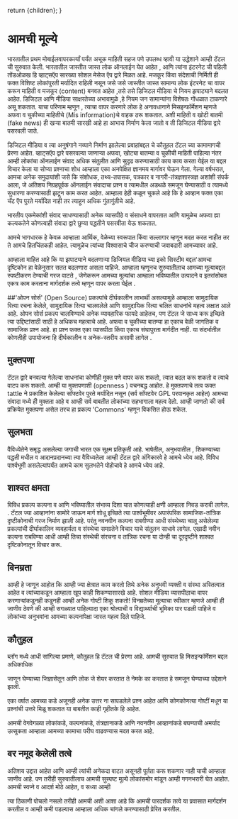 
  return <DefaultLayoutNarrow>{children}</DefaultLayoutNarrow>;
}

# आमची मूल्ये

भारतातील  प्रथम मोबाईलवापरकर्त्यां पर्यंत अचूक माहिती सहज पणे उपलब्ध व्हावी या उद्धेशाने आम्ही टॅटल ची सुरुवात केली. भारतातील जास्तीत जास्त लोक ऑनलाईन येत आहेत , आणि त्यांना इंटरनेट ची पहिली तोंडओळख हि व्हाट्सऍप सारख्या सोशल मेसेज ऍप द्वारे मिळत आहे. मजकूर किंवा संदेशाची निर्मिती ही फक्त विशिष्ट लोकांपुरती मर्यादित राहिली नसून
जसे जसे जास्तीत जास्त सामान्य लोक इंटरनेट चा वापर करून माहिती व मजकूर (content) बनवत आहेत ,तसे तसे डिजिटल मीडिया चे नियम झपाट्याने बदलत आहेत. डिजिटल आणि मीडिया साक्षरतेच्या अभावामुळे ,हे नियम जन सामान्यांना विशेषतः गोंधळात टाकणारे असू शकतात. याचा परिणाम म्हणून , त्याचा वापर करणारे लोक हे अनावधानाने  मिसइन्फॉर्मेशन म्हणजे अफवा व चुकीच्या माहितीचे
(Mis information)चे वाहक ठरू शकतात. अशी माहिती व खोटी बातमी (fake news) ही खऱ्या बातमी सारखी आहे हा आभास निर्माण केला जातो व ती डिजिटल मीडिया द्वारे पसरवली जाते.


डिजिटल मीडिया व त्या अनुषंगाने नव्याने निर्माण झालेल्या प्रवाहांबद्दल चे कौतुहल टॅटल च्या कामामागची प्रेरणा आहेत. 
व्हाट्सऍप द्वारे पसरवल्या जाणाऱ्या अफवा, खोट्या बातम्या व चुकीची माहिती पाहिल्या  नंतर आम्ही लोकांचा ऑनलाईन संवाद अधिक संतुलीत आणि सुदृढ
करण्यासाठी काय काय करता येईल या बद्दल विचार केला या सोप्या प्रश्नाचा शोध आम्हाला एका अनपेक्षित ज्ञानमय मार्गावर घेऊन गेला. गेल्या वर्षभरात, आमचा अनेक समुदायांशी जसे कि संशोधक, तथ्य-तपासक, पत्रकार व नागरी-तंत्रज्ञशास्त्रज्ञ अशांशी संपर्क आला, जे अतिशय निग्रहपूर्वक ऑनलाईन संवादाचा प्रश्न व त्यामधील अडथळे समजून घेण्यासाठी  व त्यामध्ये सुधारणा करण्यासाठी झटून काम करत आहेत. आम्हाला हेही कळून चुकले आहे कि हे आव्हान फक्त एका चॅट ऍप पुरते मर्यादित नाही तर त्याहून अधिक गुंतागुंतीचे आहे.

भारतीय एकमेकांशी संवाद साधण्यासाठी अनेक व्यासपीठे व संसाधने वापरतात आणि यामुळेच अफवा ह्या कल्पकतेने कोणत्याही संवादा द्वारे छुप्या पद्धतीने पसरवीता येऊ शकतात. 

आमचे भागधारक हे केवळ आम्हाला आर्थिक, वेळेच्या स्वरूपात किंवा सल्लागार म्हणून मदत करत नाहीत तर ते आमचे हितचिंतकही आहेत. त्यामुळेच त्यांच्या  विश्वासाचे चीज करण्याची जवाबदारी आमच्यावर आहे. 

आम्हाला माहित आहे कि या झपाट्याने बदलणाऱ्या डिजियल मीडिया च्या इको सिस्टीम बद्दल'आमचा दृष्टिकोन हा वेळेनुसार सतत बदलणारा असला पाहिजे. आम्हाला म्हणूनच सुरुवातीलाच आमच्या मूल्याबद्दल स्पष्टीकरण देण्याची गरज वाटते , जेणेकरून आमच्या मूल्यांचा आम्हाला भविष्यातील उत्पादने व इतरांसोबत एकत्र काम करताना  मार्गदर्शक तत्वे  म्हणून वापर करता येईल .

##'ओपन सोर्स' (Open Source) 
प्रकल्पांचे दीर्घकालीन लाभार्थी असल्यामुळे आम्हाला  सामुदायिक रित्या रचना केलेले, सामुदायिक रित्या चालवलेले आणि सामुदायिक रित्या चलित  साधनांचे महत्व लक्षात आले आहे. ओपन सोर्स प्रकल्प चालविण्याचे अनेक व्यावहारिक फायदे आहेतच, पण टॅटल जे साध्य करू इच्छिते त्या उद्दिष्टांसाठी साठी हे अधिकच महत्वाचे आहे. अफवा व चुकीच्या बातम्या हा एकाच वेळी जागतिक व सामाजिक प्रश्न आहे. हा प्रश्न फक्त एका व्यासपीठा किंवा एकाच संघापुरता मार्गदीत नाही. या संदर्भातील कोणतीही उपायोजना हि दीर्घकालीन व अनेक-स्तरीय असावी लागेल .

## मुक्तपणा
टॅटल द्वारे बनवल्या गेलेल्या साधनांचा कोणीही मुक्त पणे  वापर करू शकतो, त्यात बदल करू शकतो व त्याचे वाटप करू शकतो. आम्ही या मुक्तपणाशी (openness ) वचनबद्ध आहोत. हे मुक्तपणाचे तत्व फक्त tattle  ने प्रकाशित केलेल्या सॉफ्टवेर पुरते मर्यादित नसून (सर्व सॉफ्टवेर GPL परवानकृत  आहेत) आमच्या संवादा मध्ये ही मुक्तता आहे व आम्ही सर्व बाबतीत लोकांच्या सहभागाला महत्व देतो. आम्ही जाणतो की सर्व प्रक्रियेत मुक्तपणा असेल तरच हा प्रकल्प 'Commons' म्हणून विकसित होऊ शकेल.

## सुलभता
वैविध्येतेने समृद्ध असलेल्या जगाची भारत एक सूक्ष्म प्रतिकृती आहे. भाषेतील, अनुभवातील , शिकण्याच्या पद्धती मधील व आदानप्रदानच्या त्या  वैविध्यतेला आम्ही  टॅटल द्वारे अंगिकारवे हे आमचे ध्येय आहे. विविध पार्श्वभूमी असलेल्यांपर्यंत आमचे काम सुलभतेने पोहोचावे हे आमचे
 ध्येय आहे.

## शाश्वत क्षमता
विविध प्रकल्प  कल्पना व आणि भविष्यातील संभाव्य दिशा यात कोणत्याही क्षणी आम्हाला निवड करावी लागेल. .
टॅटल ज्या आव्हानांना सामोरे जाऊन मार्ग शोधू इच्छिते त्या 
पार्श्वभूमीवर अपारंपरिक सामाजिक-तांत्रिक दृष्टीकोनाची गरज निर्माण झाली आहे. परंतु नवनवीन  कल्पना राबवीण्या आधी  संस्थेच्या चालू असेलेल्या प्रकल्पांची दीर्घाकालिन व्यवहार्यता व संस्थेचा समग्रतेने विचार याचे संतुलन साधावे लागेल. एखादी 
नवीन कल्पना राबविण्या आधी आम्ही तिचा संस्थेची संरचना व तांत्रिक रचना या दोन्ही चा दूरदृष्टीने शाश्वत दृष्टिकोनातून विचार करू.

## विनम्रता
आम्ही हे जाणून आहोत कि आम्ही ज्या क्षेत्रात काम करतो तिथे अनेक अनुभवी व्यक्ती व संस्था अस्तित्वात आहेत व त्यांच्याकडून आम्हाला खूप काही शिकण्यासारखे आहे. सोशल मीडिया व्यासपीठाचा वापर करणाऱ्यांकडूनही कडूनही आम्ही अनेक गोष्टी शिकू शकतो! 
विनम्रतेच्या मूल्याचा स्वीकार म्हणजे आम्ही ही जाणीव ठेवणे की आम्ही सगळ्यात पाहिल्यादा एका श्रोत्याची व विद्यार्थ्याची भूमिका पार पडली पाहिजे व लोकांच्या अनुभवांना आमच्या कल्पनांपेक्षा जास्त महत्व दिले पाहिजे.

 
## कौतुहल
ब्लॉग मध्ये आधी सांगिल्या प्रमाणे, कौतुहल हि  टॅटल
ची प्रेरणा आहे. आमची सुरुवात हि   मिसइन्फॉर्मेशन
बद्दल अधिकाधिक

जाणून घेण्याच्या जिज्ञासेतून  आणि लोक जे शेयर करतात ते नेमके का करतात हे समजून घेण्याच्या उद्देशाने झाली. 

एका वर्षात आमच्या कडे अजूनही अनेक उत्तर ना सापडलेले प्रश्न आहेत आणि कोणकोणत्या गोष्टीं मधून या प्रश्नांची उत्तरे मिळू शकतात या बाबतीत काही गृहीतके हि आहेत. 

आमची वेगवेगळ्या लोकांकडे, कल्पनांकडे, तंत्रज्ञानाकडे आणि नवनवीन आव्हानांकडे बघण्याची अमर्याद उत्सुकता आम्हाला आमच्या कामाचा परीघ वाढवण्यास मदत करत आहे.


## वर नमूद केलेली तत्वे 
अतिशय उद्दात आहेत आणि आम्ही त्यांची अनेकदा वाटत असूनही  पूर्तता करू शकणार नाही याची आम्हाला जाणीव आहे. पण तरीही सुरुवातीलाच आमची सुस्पष्ट मूल्ये लोकांसमोर मांडून आम्ही गगनभरारी घेत आहोत. आमची स्वप्ने व आदर्श मोठे आहेत, व सध्या आम्ही

त्या ठिकाणी पोचलो नसलो तरीही आमची अशी आशा  आहे कि आमची पारदर्शक तत्वे या प्रवासात मार्गदर्शन करतील व आम्ही कमी पडल्यास आम्हाला अधिक चांगले करण्यासाठी प्रेरित करतील.

